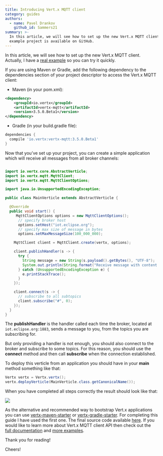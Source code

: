 ```yaml
---
title: Introducing Vert.x MQTT client
category: guides
authors:
  - name: Pavel Drankov
    github_id: Sammers21
summary: >-
  In this article, we will see how to set up the new Vert.x MQTT client. An
  example project is available on GitHub.
---
```


In this article, we will see how to set up the new Vert.x MQTT client. Actually, I have a [real example](https://github.com/Sammers21/vertx-mqtt-client-example) so you can try it quickly.

If you are using Maven or Gradle, add the following dependency to the dependencies section of your project descriptor to access the Vert.x MQTT client:

* Maven (in your pom.xml):

```xml
<dependency>
    <groupId>io.vertx</groupId>
    <artifactId>vertx-mqtt</artifactId>
    <version>3.5.0.Beta1</version>
</dependency>
```

* Gradle (in your build.gradle file):

```groovy
dependencies {
  compile 'io.vertx:vertx-mqtt:3.5.0.Beta1'
}
```

Now that you’ve set up your project, you can create a simple application which will receive all messages from all broker channels:

```java

import io.vertx.core.AbstractVerticle;
import io.vertx.mqtt.MqttClient;
import io.vertx.mqtt.MqttClientOptions;

import java.io.UnsupportedEncodingException;

public class MainVerticle extends AbstractVerticle {

  @Override
  public void start() {
     MqttClientOptions options = new MqttClientOptions();
      // specify broker host
      options.setHost("iot.eclipse.org");
      // specify max size of message in bytes
      options.setMaxMessageSize(100_000_000);

    MqttClient client = MqttClient.create(vertx, options);

    client.publishHandler(s -> {
      try {
        String message = new String(s.payload().getBytes(), "UTF-8");
        System.out.println(String.format("Receive message with content: \"%s\" from topic \"%s\"", message, s.topicName()));
      } catch (UnsupportedEncodingException e) {
        e.printStackTrace();
      }
    });

    client.connect(s -> {
      // subscribe to all subtopics
      client.subscribe("#", 0);
    });
  }
}
```

The **publishHandler** is the handler called each time the broker, located at `iot.eclipse.org:1883`, sends a message to you, from the topics you are subscribing for.

But only providing a handler is not enough, you should also connect to the broker and subscribe to some topics. For this reason, you should use the **connect** method and then call **subscribe** when the connection established. 

To deploy this verticle from an application you should have in your **main** method something like that:

```java
Vertx vertx = Vertx.vertx();
vertx.deployVerticle(MainVerticle.class.getCanonicalName());
```

When you have completed all steps correctly the result should look like that:

![](http://i.imgur.com/b4yYQJE.gif)

As the alternative and recommended way to bootstrap Vert.x applications you can use [vertx-maven-starter](https://github.com/vert-x3/vertx-maven-starter) or [vertx-gradle-starter](https://github.com/vert-x3/vertx-gradle-starter). For completing this guide I have used the first one. The final source code available [here](https://github.com/Sammers21/vertx-mqtt-client-example). If you would like to learn more about Vert.x MQTT client API then check out the [full documentation](https://github.com/vert-x3/vertx-mqtt-client/blob/initial-work/src/main/asciidoc/java/index.adoc) and [more examples](https://github.com/vert-x3/vertx-examples/tree/3.5.0.beta1/mqtt-examples). 

Thank you for reading!

Cheers!
